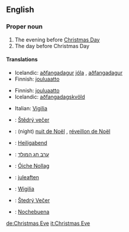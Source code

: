 ==English==

===Proper noun===
{{en-proper noun}}
# The evening before [[Christmas Day]]
# The day before Christmas Day

====Translations====
{{top|evening before Christmas Day}}
*Icelandic: [[aðfangadagur]] [[jól]]a {{m}}, [[aðfangadagur]] {{m}}
*Finnish: [[jouluaatto]]
{{mid}}
{{bottom}}

{{top|day before Christmas Day}}
*Finnish: [[jouluaatto]]
*Icelandic: [[aðfangadagskvöld]] {{n}}
{{mid}}
*Italian: [[Vigilia]] {{f}}
{{bottom}}

{{checktrans}}


*{{ttbc|Czech}}: [[Štědrý večer]] {{m}}
*{{ttbc|French}}: (night) [[nuit de Noël]] {{f}}, [[réveillon de Noël]] {{m}}
*{{ttbc|German}}: [[Heiligabend]] {{m}}
*{{ttbc|Hebrew}}: [[ערב חג המולד]]

*{{ttbc|Irish}}: [[Óiche Nollag]]
*{{ttbc|Norwegian}}: [[juleaften]] {{m}}
*{{ttbc|Polish}}: [[Wigilia]] {{f}}
*{{ttbc|Slovak}}: [[Štedrý Večer]] {{m}}
*{{ttbc|Spanish}}: [[Nochebuena]] {{f}}


[[de:Christmas Eve]]
[[it:Christmas Eve]]